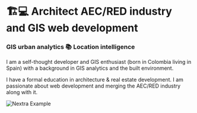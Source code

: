 
# 🏗💻 Architect AEC/RED industry and GIS web development
### GIS urban analytics 📚 Location intelligence


I am a self-thought developer and GIS enthusiast (born in Colombia living in Spain) with a background in GIS analytics and the built environment.

I have a formal education in architecture & real estate development. I am passionate about web development and merging the AEC/RED industry along with it.

<Bleed>![Nextra Example](../public/mockup1.png)</Bleed>
